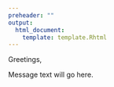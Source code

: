 ```yaml
---
preheader: ""
output: 
  html_document:
    template: template.Rhtml
---
```


Greetings,

Message text will go here.
